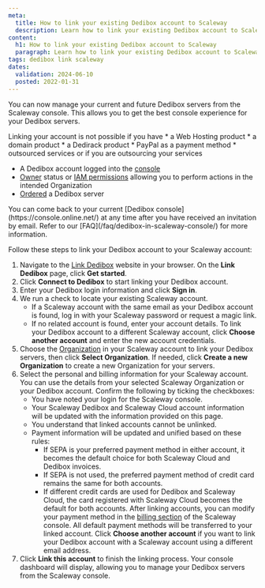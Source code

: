 ```yaml
---
meta:
  title: How to link your existing Dedibox account to Scaleway
  description: Learn how to link your existing Dedibox account to Scaleway with our comprehensive step-by-step guide. Follow our instructions to integrate and manage your Dedibox servers through the Scaleway console.
content:
  h1: How to link your existing Dedibox account to Scaleway
  paragraph: Learn how to link your existing Dedibox account to Scaleway with our comprehensive step-by-step guide. Follow our instructions to integrate and manage your Dedibox servers through the Scaleway console.
tags: dedibox link scaleway
dates:
  validation: 2024-06-10
  posted: 2022-01-31
---
```


You can now manage your current and future Dedibox servers from the Scaleway console. This allows you to get the best console experience for your Dedibox servers.

<Message type="important">
  Linking your account is not possible if you have
  * a Web Hosting product
  * a domain product
  * a Dedirack product
  * PayPal as a payment method
  * outsourced services or if you are outsourcing your services
</Message>

<Macro id="requirements" />

- A Dedibox account logged into the [console](https://console.online.net)
- [Owner](/identity-and-access-management/iam/concepts/#owner) status or [IAM permissions](/identity-and-access-management/iam/concepts/#permission) allowing you to perform actions in the intended Organization
- [Ordered](/bare-metal/dedibox/how-to/order-dedibox/) a Dedibox server

<Message type="tip">
  You can come back to your current [Dedibox console](https://console.online.net/) at any time after you have received an invitation by email. Refer to our [FAQ](/faq/dedibox-in-scaleway-console/) for more information.
</Message>

Follow these steps to link your Dedibox account to your Scaleway account:

1. Navigate to the [Link Dedibox](https://link-dedibox.scaleway.com/) website in your browser. On the **Link Dedibox** page, click **Get started**.
2. Click **Connect to Dedibox** to start linking your Dedibox account.
3. Enter your Dedibox login information and click **Sign in**.
4. We run a check to locate your existing Scaleway account.
   - If a Scaleway account with the same email as your Dedibox account is found, log in with your Scaleway password or request a magic link.
   - If no related account is found, enter your account details.
        <Message type="tip">
          To link your Dedibox account to a different Scaleway account, click **Choose another account** and enter the new account credentials.
        </Message>
5. Choose the [Organization](/identity-and-access-management/iam/concepts/#organization) in your Scaleway account to link your Dedibox servers, then click **Select Organization**.
      <Message type="tip">
        If needed, click **Create a new Organization** to create a new Organization for your servers.
      </Message>
6. Select the personal and billing information for your Scaleway account. You can use the details from your selected Scaleway Organization or your Dedibox account. Confirm the following by ticking the checkboxes:
     - You have noted your login for the Scaleway console.
     - Your Scaleway Dedibox and Scaleway Cloud account information will be updated with the information provided on this page.
     - You understand that linked accounts cannot be unlinked.
     - Payment information will be updated and unified based on these rules:
       - If SEPA is your preferred payment method in either account, it becomes the default choice for both Scaleway Cloud and Dedibox invoices.
       - If SEPA is not used, the preferred payment method of credit card remains the same for both accounts.
       - If different credit cards are used for Dedibox and Scaleway Cloud, the card registered with Scaleway Cloud becomes the default for both accounts.
            <Message type="tip">
              After linking accounts, you can modify your payment method in the [billing section](https://console.scaleway.com/billing/payment) of the Scaleway console. All default payment methods will be transferred to your linked account.
            </Message>
            <Message type="note">
              Click **Choose another account** if you want to link your Dedibox account with a Scaleway account using a different email address.
            </Message>
7. Click **Link this account** to finish the linking process. Your console dashboard will display, allowing you to manage your Dedibox servers from the Scaleway console.